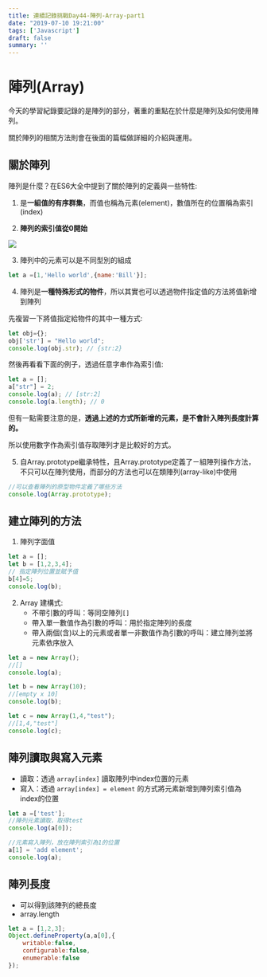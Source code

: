 ```yaml
---
title: 連續記錄挑戰Day44-陣列-Array-part1
date: "2019-07-10 19:21:00"
tags: ['Javascript']
draft: false
summary: ''
---
```


# 陣列(Array)

今天的學習紀錄要記錄的是陣列的部分，著重的重點在於什麼是陣列及如何使用陣列。

關於陣列的相關方法則會在後面的篇幅做詳細的介紹與運用。


## 關於陣列

陣列是什麼？在ES6大全中提到了關於陣列的定義與一些特性:

1. 是**一組值的有序群集**，而值也稱為元素(element)，數值所在的位置稱為索引(index)
    
2. **陣列的索引值從0開始**

![](https://i.imgur.com/NvN49Xu.png)

3. 陣列中的元素可以是不同型別的組成 

```javascript
let a =[1,'Hello world',{name:'Bill'}];
```

4. 陣列是**一種特殊形式的物件**，所以其實也可以透過物件指定值的方法將值新增到陣列

先複習一下將值指定給物件的其中一種方式:

```javascript
let obj={};
obj['str'] = "Hello world";
console.log(obj.str); // {str:2}
```

然後再看看下面的例子，透過任意字串作為索引值:

```javascript
let a = [];
a["str"] = 2;
console.log(a); // [str:2]
console.log(a.length); // 0
```
但有一點需要注意的是，**透過上述的方式所新增的元素，是不會計入陣列長度計算的。**

所以使用數字作為索引值存取陣列才是比較好的方式。


5. 自Array.prototype繼承特性，且Array.prototype定義了ㄧ組陣列操作方法，不只可以在陣列使用，而部分的方法也可以在類陣列(array-like)中使用

```javascript
//可以查看陣列的原型物件定義了哪些方法
console.log(Array.prototype);
```


## 建立陣列的方法

1. 陣列字面值
```javascript
let a = [];
let b = [1,2,3,4];
// 指定陣列位置並賦予值
b[4]=5;
console.log(b);
```

2. Array 建構式:
    - 不帶引數的呼叫：等同空陣列`[]`
    - 帶入單一數值作為引數的呼叫：用於指定陣列的長度
    - 帶入兩個(含)以上的元素或者單一非數值作為引數的呼叫：建立陣列並將元素依序放入

```javascript
let a = new Array();
//[]
console.log(a);

let b = new Array(10);
//[empty x 10]
console.log(b);

let c = new Array(1,4,"test");
//[1,4,"test"]
console.log(c);
```

## 陣列讀取與寫入元素

- 讀取：透過 `array[index]` 讀取陣列中index位置的元素
- 寫入：透過 `array[index] = element` 的方式將元素新增到陣列索引值為index的位置

```javascript
let a =['test'];
//陣列元素讀取，取得test
console.log(a[0]); 

//元素寫入陣列，放在陣列索引為1的位置
a[1] = 'add element';
console.log(a); 
```

## 陣列長度

- 可以得到該陣列的總長度
- array.length

```javascript
let a = [1,2,3];
Object.defineProperty(a,a[0],{
    writable:false,
    configurable:false,
    enumerable:false
});
```